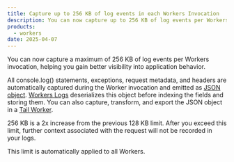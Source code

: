 ```yaml
---
title: Capture up to 256 KB of log events in each Workers Invocation
description: You can now capture up to 256 KB of log events per Workers Invocation helping you gain better visibility into application behavior.
products:
  - workers
date: 2025-04-07
---
```


You can now capture a maximum of 256 KB of log events per Workers invocation, helping you gain better visibility into application behavior.

All console.log() statements, exceptions, request metadata, and headers are automatically captured during the Worker invocation and emitted
as [JSON object](/logs/reference/log-fields/account/workers_trace_events). [Workers Logs](/workers/observability/logs/workers-logs) deserializes
this object before indexing the fields and storing them. You can also capture, transform, and export the JSON object in a
[Tail Worker](/workers/observability/logs/tail-workers).

256 KB is a 2x increase from the previous 128 KB limit. After you exceed this limit, further context associated with the request will not be
recorded in your logs.

This limit is automatically applied to all Workers.
